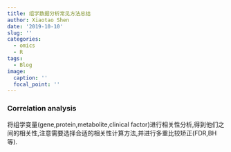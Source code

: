 ```yaml
---
title: 组学数据分析常见方法总结
author: Xiaotao Shen
date: '2019-10-10'
slug: ''
categories:
  - omics
  - R
tags:
  - Blog
image:
  caption: ''
  focal_point: ''
---
```


### Correlation analysis

将组学变量(gene,protein,metabolite,clinical factor)进行相关性分析,得到他们之间的相关性,注意需要选择合适的相关性计算方法,并进行多重比较矫正(FDR,BH等).
